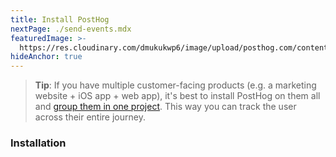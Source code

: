 ```yaml
---
title: Install PostHog
nextPage: ./send-events.mdx
featuredImage: >-
  https://res.cloudinary.com/dmukukwp6/image/upload/posthog.com/contents/docs/getting-started/images/docs-install.png
hideAnchor: true
---
```



> **Tip**: If you have multiple customer-facing products (e.g. a marketing website + iOS app + web app), it's best to install PostHog on them all and [group them in one project](/docs/data/organizations-and-projects). This way you can track the user across their entire journey.

<h3 class="mb-0 mt-6">Installation</h3>


<Install />
